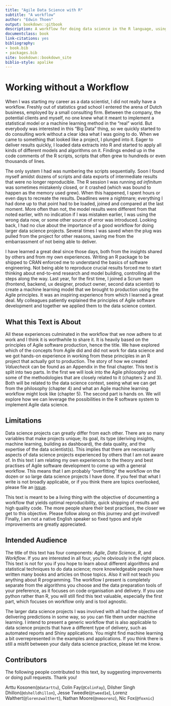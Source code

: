 ```yaml
--- 
title: "Agile Data Science with R"
subtitle: "A workflow"
author: "Edwin Thoen"
output: bookdown::gitbook
description: A workflow for doing data science in the R language, using Agile principles.
documentclass: book
link-citations: yes
bibliography:
- book.bib
- packages.bib
site: bookdown::bookdown_site
biblio-style: apalike
---
```


# Working without a Workflow

When I was starting my career as a data scientist, I did not really have a workflow. 
Freshly out of statistics grad school I entered the arena of Dutch business, employed by a small consulting firm. 
Between the company, the potential clients and myself, no one knew what it meant to implement a statistical model or a machine learning method in the "real" world. 
But everybody was interested in this "Big Data" thing, so we quickly started to do consulting work without a clear idea what I was going to do. 
When we came to something that looked like a project, I plunged into it. 
Eager to deliver results quickly, I loaded data extracts into R and started to apply all kinds of different models and algorithms on it. 
Findings ended up in the code comments of the R scripts, scripts that often grew to hundreds or even thousands of lines. 

The only system I had was numbering the scripts sequentially. 
Soon I found myself amidst dozens of scripts and data exports of intermediate results that were no longer reproducible. 
The R session I was running *ad infinitum* was sometimes mistakenly closed, or it crashed (which was bound to happen as the memory used grew). 
When this happened, I spent hours or even days to recreate the results. 
Deadlines were a nightmare; everything I had done up to that point had to be loaded, joined and compared at the last moment. 
More often than not, the model results were different from that noted earlier, with no indication if I was mistaken earlier, I was using the wrong data now, or some other source of error was introduced. 
Looking back, I had no clue about the importance of a good workflow for doing larger data science projects. 
Several times I was saved when the plug was pulled from the project for other reasons, saving me from the embarrassment of not being able to deliver.

I have learned a great deal since those days, both from the insights shared by others and from my own experiences. 
Writing an R package to be shipped to CRAN enforced me to understand the basics of software engineering. 
Not being able to reproduce crucial results forced me to start thinking about end-to-end research and model building, controlling all the steps along the way. 
Last year, for the first time, I joined a Scrum team (frontend, backend, ux designer, product owner, second data scientist) to create a machine learning model that we brought to production using the Agile principles. 
It was an inspiring experience from which I learned a great deal. 
My colleagues patiently explained the principles of Agile software development and together we applied them to the data science context.

## What this Text is About

All these experiences culminated in the workflow that we now adhere to at work and I think it is worthwhile to share it. 
It is heavily based on the principles of Agile software production, hence the title. 
We have explored which of the concepts from Agile did and did not work for data science and we got hands-on experience in working from these principles in an R project that actually got to production.
The story of how we created *Valuecheck* can be found as an Appendix in the final chapter.
This text is split into two parts. 
In the first we will look into the Agile philosophy and some of the methodologies that are closely related to it (chapters 2 and 3). 
Both will be related to the data science context, seeing what we can get from the philosophy (chapter 4) and what an Agile machine learning workflow might look like (chapter 5). 
The second part is hands on. We will explore how we can leverage the possibilities in the R software system to implement Agile data science.

## Limitations

Data science projects can greatly differ from each other. 
There are so many variables that make projects unique; its goal, its type (deriving insights, machine learning, building as dashboard), the data quality, and the expertise of the data scientist(s). 
This implies that there are necessarily aspects of data science projects experienced by others that I am not aware of. 
In this text I am relating my own experiences to the theory and best practises of Agile software development to come up with a general workflow. 
This means that I am probably "overfitting" the workflow on the dozen or so large data science projects I have done. 
If you feel that what I write is not broadly applicable, or if you think there are topics overlooked, please file an [issue](https://github.com/EdwinTh/ADSwR). 

This text is meant to be a living thing with the objective of documenting a workflow that yields optimal reproducibility, quick shipping of results and high quality code. 
The more people share their best practises, the closer we get to this objective. 
Please follow along on this journey and get involved! 
Finally, I am not a native English speaker so fixed typos and style improvements are greatly appreciated.

## Intended Audience

The title of this text has four components: *Agile*, *Data Science*, *R*, and *Workflow*. 
If you are interested in all four, you're obviously in the right place. 
This text is not for you if you hope to learn about different algorithms and statistical techniques to do data science; more knowledgeable people have written many books and articles on those topics. 
Also it will not teach you anything about R programming.
The workflow I present is completely separate from the algorithms you choose and the data preparation tools of your preference, as it focuses on code organisation and delivery.
If you use python rather than R, you will still find this text valuable, especially the first part, which focuses on workflow only and is tool agnostic. 

The larger data science projects I was involved with all had the objective of delivering predictions in some way, so you can file them under machine learning. 
I intend to present a generic workflow that is also applicable to data science projects that have a different type of delivery, such as automated reports and Shiny applications. 
You might find machine learning a bit overrepresented in the examples and applications.
If you think there is still a misfit between your daily data science practice, please let me know.

## Contributors

The following people contributed to this text, by suggesting improvements or doing pull requests. Thank you!

Arttu Kosonen(`@datarttu`), Colin Fay(`@ColinFay`), Dilsher Singh Dhillon(`@dshelldhillon`), Jesse Tweedle(`@tweed1e`), Lorenz Walthert(`@lorenzwalthert`), Nathan Moore(`@nmoorenz`), Nic Fox(`@foxnic`)
